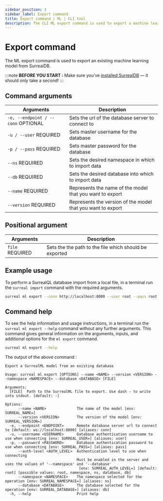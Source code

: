 ```yaml
---
sidebar_position: 3
sidebar_label: Export command
title: Export command | ML | CLI tool
description: The CLI ML export command is used to export a machine learning model from SurrealDB.
---
```


# Export command

The ML export command is used to export an existing machine learning model from SurrealDB.

:::note
__BEFORE YOU START :__ Make sure you’ve [installed SurrealDB](/docs/surrealdb/installation) — it should only take a second!
:::

## Command arguments

<table>
    <thead>
        <tr>
            <th colspan="2">Arguments</th>
            <th>Description</th>
        </tr>
    </thead>  
    <tbody>
        <tr>
            <td colspan="2">
                <code>-e, --endpoint / --conn</code>
                <l className='grey'>OPTIONAL</l>
            </td>
            <td>
            Sets the url of the database server to connect to
            </td>
        </tr>
        <tr>
            <td colspan="2">
                <code>-u / --user</code>
                <l className='yellow'>REQUIRED</l>
            </td>
            <td>
                Sets master username for the database
            </td>
        </tr>
        <tr>
            <td colspan="2">
                <code>-p / --pass</code>
                <l className='yellow'>REQUIRED</l>
            </td>
            <td>
                Sets master password for the database
            </td>
        </tr>
        <tr>
            <td colspan="2">
                <code>--ns</code>
                <l className='yellow'>REQUIRED</l>
            </td>
            <td>
                Sets the desired namespace in which to import data
            </td>
        </tr>
        <tr>
            <td colspan="2">
                <code>--db</code>
                <l className='yellow'>REQUIRED</l>
            </td>
            <td>
                Sets the desired database into which to import data
            </td>
        </tr>
        <tr>
            <td colspan="2">
                <code>--name</code>
                <l className='yellow'>REQUIRED</l>
            </td>
            <td>
                Represents the name of the model that you want to export
            </td>
        </tr>
        <tr>
            <td colspan="2">
                <code>--version</code>
                <l className='yellow'>REQUIRED</l>
            </td>
            <td>
                Represents the version of the model that you want to export
            </td>
        </tr>
    </tbody>
</table>

## Positional argument

<table>
    <thead>
        <tr>
            <th colspan="2">Arguments</th>
            <th>Description</th>
        </tr>
    </thead>  
    <tbody>
        <tr>
            <td colspan="2">
                <code>file</code>
                <l className='yellow'>REQUIRED</l>
            </td>
            <td>
            Sets the the path to the file which should be exported
            </td>
        </tr>
    </tbody>
</table>

## Example usage
To perform a SurrealQL database import from a local file, in a terminal run the `surreal import` command with the required arguments.

```bash
surreal ml export --conn http://localhost:8000 --user root --pass root --ns test --db test --name my-surrealml-model --version 1.0.0 my-surrealml-model.surml
```

## Command help
To see the help information and usage instructions, in a terminal run the `surreal ml export --help` command without any further arguments. This command gives general information on the arguments, inputs, and additional options for the `ml export` command.

```bash
surreal ml export --help
```

The output of the above command :


```
Export a SurrealML model from an existing database

Usage: surreal ml export [OPTIONS] --name <NAME> --version <VERSION> --namespace <NAMESPACE> --database <DATABASE> [FILE]

Arguments:
  [FILE]  Path to the SurrealML file to export. Use dash - to write into stdout. [default: -]

Options:
      --name <NAME>              The name of the model [env: SURREAL_NAME=]
      --version <VERSION>        The version of the model [env: SURREAL_VERSION=]
  -e, --endpoint <ENDPOINT>      Remote database server url to connect to [default: ws://localhost:8000] [aliases: conn]
  -u, --username <USERNAME>      Database authentication username to use when connecting [env: SURREAL_USER=] [aliases: user]
  -p, --password <PASSWORD>      Database authentication password to use when connecting [env: SURREAL_PASS=] [aliases: pass]
      --auth-level <AUTH_LEVEL>  Authentication level to use when connecting
                                 Must be enabled in the server and uses the values of '--namespace' and '--database'
                                  [env: SURREAL_AUTH_LEVEL=] [default: root] [possible values: root, namespace, ns, database, db]
      --namespace <NAMESPACE>    The namespace selected for the operation [env: SURREAL_NAMESPACE=] [aliases: ns]
      --database <DATABASE>      The database selected for the operation [env: SURREAL_DATABASE=] [aliases: db]
  -h, --help                     Print help
```

<br />